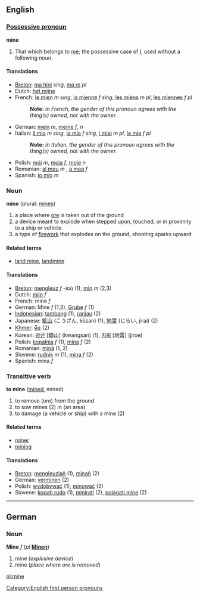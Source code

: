==English==

===[[Possessive pronoun]]===
'''mine'''

#That which belongs to [[me]]; the possessive case of [[I]], used without a following noun.

====Translations====
*[[Breton]]: [[ma hini]] ''sing'', [[ma re]] ''pl''
*Dutch: [[het mijne]]
*French: [[le mien]] ''m sing'', [[la mienne]] ''f sing'', [[les miens]] ''m pl'', [[les miennes]] ''f pl''
*:'''Note:''' ''In French, the gender of this pronoun agrees with the thing(s) owned, not with the owner.''
*German: [[mein]] ''m'', [[meine]] ''f'', [[ ]] ''n''
*Italian: [[il mio]] ''m sing'', [[la mia]] ''f sing'', [[i miei]] ''m pl'', [[le mie]] ''f pl''
*:'''Note:''' ''In Italian, the gender of this pronoun agrees with the thing(s) owned, not with the owner.''
*Polish: [[mój]] ''m'', [[moja]] ''f'', [[moje]] ''n''
*Romanian: [[al meu]] ''m'' , [[a mea]] ''f''
*Spanish: [[lo mio]] ''m''

===Noun===
'''mine''' (plural: [[mines]])

#a place where [[ore]] is taken out of the ground
#a device meant to explode when stepped upon, touched, or in proximity to a ship or vehicle
#a type of [[firework]] that explodes on the ground, shooting sparks upward

====Related terms====
*[[land mine]], [[landmine]]

====Translations====
*[[Breton]]: [[mengleuz]] ''f'' -ioù (1), [[min]] ''m'' (2,3)
*Dutch: [[mijn]] ''f''
*French: mine ''f''
*German: Mine ''f'' (1,2), [[Grube]] ''f'' (1)
*[[Indonesian]]: [[tambang]] (1), [[ranjau]] (2)
*Japanese: [[鉱山]] (こうざん, kōzan) (1), [[地雷]] (じらい, jirai) (2)
*[[Khmer]]: [[មីន]] (2)
*Korean: [[광산]] [鑛山] (kwangsan) (1), [[지뢰]] [地雷] (jiroe)
*Polish: [[kopalnia]] ''f'' (1), [[mina]] ''f'' (2)
*Romanian: [[mină]] (1, 2)
*Slovene: [[rudnik]] ''m'' (1), [[mina]] ''f'' (2)
*Spanish: mina ''f''

===Transitive verb===
'''to mine''' ([[mined]], mined)

#to remove (ore) from the ground
#to sow mines (2) in (an area)
#to damage (a vehicle or ship) with a mine (2)

====Related terms====
*[[miner]]
*[[mining]]

====Translations====
*[[Breton]]: [[mengleuziañ]] (1), [[minañ]] (2)
*German: [[verminen]] (2)
*Polish: [[wydobywać]] (1), [[minować]] (2)
*Slovene: [[kopati rudo]] (1), [[minirati]] (2), [[polagati mine]] (2)

----
==German==

===Noun===
'''Mine''' ''f'' (''pl'' '''[[Minen]]''')

#mine (''explosive device'')
#mine (''place where ore is removed'')

[[Category:English first person pronouns]]

[[pl:mine]]